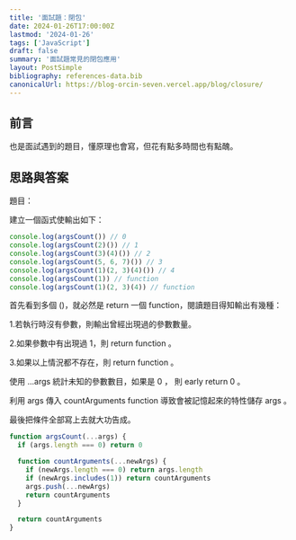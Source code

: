 ```yaml
---
title: '面試題：閉包'
date: 2024-01-26T17:00:00Z
lastmod: '2024-01-26'
tags: ['JavaScript']
draft: false
summary: '面試題常見的閉包應用'
layout: PostSimple
bibliography: references-data.bib
canonicalUrl: https://blog-orcin-seven.vercel.app/blog/closure/
---
```


## 前言

也是面試遇到的題目，懂原理也會寫，但花有點多時間也有點醜。

## 思路與答案

題目：

建立一個函式使輸出如下：

```javascript
console.log(argsCount()) // 0
console.log(argsCount(2)()) // 1
console.log(argsCount(3)(4)()) // 2
console.log(argsCount(5, 6, 7)()) // 3
console.log(argsCount(1)(2, 3)(4)()) // 4
console.log(argsCount(1)) // function
console.log(argsCount(1)(2, 3)(4)) // function
```

首先看到多個 ()，就必然是 return 一個 function，閱讀題目得知輸出有幾種：

1.若執行時沒有參數，則輸出曾經出現過的參數數量。

2.如果參數中有出現過 1，則 return function 。

3.如果以上情況都不存在，則 return function 。

使用 ...args 統計未知的參數數目，如果是 0 ， 則 early return 0 。

利用 args 傳入 countArguments function 導致會被記憶起來的特性儲存 args 。

最後把條件全部寫上去就大功告成。

```javascript
function argsCount(...args) {
  if (args.length === 0) return 0

  function countArguments(...newArgs) {
    if (newArgs.length === 0) return args.length
    if (newArgs.includes(1)) return countArguments
    args.push(...newArgs)
    return countArguments
  }

  return countArguments
}
```
